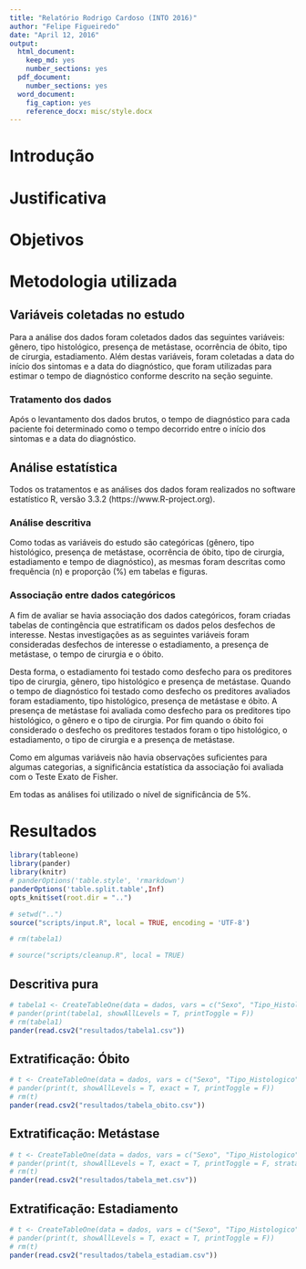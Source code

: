 ```yaml
---
title: "Relatório Rodrigo Cardoso (INTO 2016)"
author: "Felipe Figueiredo"
date: "April 12, 2016"
output:
  html_document:
    keep_md: yes
    number_sections: yes
  pdf_document:
    number_sections: yes
  word_document:
    fig_caption: yes
    reference_docx: misc/style.docx
---
```


# Introdução

# Justificativa

# Objetivos

# Metodologia utilizada

## Variáveis coletadas no estudo

Para a análise dos dados foram coletados dados das seguintes variáveis: gênero, tipo histológico, presença de metástase, ocorrência de óbito, tipo de cirurgia, estadiamento.
Além destas variáveis, foram coletadas a data do início dos sintomas e a data do diagnóstico, que foram utilizadas para estimar o tempo de diagnóstico conforme descrito na seção seguinte.

### Tratamento dos dados

Após o levantamento dos dados brutos, o tempo de diagnóstico para cada paciente foi determinado como o tempo decorrido entre o início dos sintomas e a data do diagnóstico.


## Análise estatística

Todos os tratamentos e as análises dos dados foram realizados no software estatístico R, versão 3.3.2 (https://www.R-project.org).

### Análise descritiva

Como todas as variáveis do estudo são categóricas (gênero, tipo histológico, presença de metástase, ocorrência de óbito, tipo de cirurgia, estadiamento e tempo de diagnóstico), as mesmas foram descritas como frequência (n) e proporção (%) em tabelas e figuras.

### Associação entre dados categóricos

A fim de avaliar se havia associação dos dados categóricos, foram criadas tabelas de contingência que estratificam os dados pelos desfechos de interesse.
Nestas investigações as as seguintes variáveis foram consideradas desfechos de interesse o estadiamento, a presença de metástase, o tempo de cirurgia e o óbito.

Desta forma, o estadiamento foi testado como desfecho para os preditores tipo de cirurgia, gênero, tipo histológico e presença de metástase.
Quando o tempo de diagnóstico foi testado como desfecho os preditores avaliados foram estadiamento, tipo histológico, presença de metástase e óbito.
A presença de metástase foi avaliada como desfecho para os preditores tipo histológico, o gênero e o tipo de cirurgia.
Por fim quando o óbito foi considerado o desfecho os preditores testados foram o tipo histológico, o estadiamento, o tipo de cirurgia e a presença de metástase.

Como em algumas variáveis não havia observações suficientes para algumas categorias, a significância estatística da associação foi avaliada com o Teste Exato de Fisher.

Em todas as análises foi utilizado o nível de significância de 5%.

# Resultados


```r
library(tableone)
library(pander)
library(knitr)
# panderOptions('table.style', 'rmarkdown')
panderOptions('table.split.table',Inf)
opts_knit$set(root.dir = "..")
```



```r
# setwd("..")
source("scripts/input.R", local = TRUE, encoding = 'UTF-8')

# rm(tabela1)

# source("scripts/cleanup.R", local = TRUE)

```

## Descritiva pura

```r

# tabela1 <- CreateTableOne(data = dados, vars = c("Sexo", "Tipo_Histologico", "Presenca_Metastase", "Local_Recidiva", "Obito", "Localizacao", "Tipo_Cirurgia", "Estadiamento", "tempo.diagnostico"))
# pander(print(tabela1, showAllLevels = T, printToggle = F))
# rm(tabela1)
pander(read.csv2("resultados/tabela1.csv"))
```

## Extratificação: Óbito

```r
# t <- CreateTableOne(data = dados, vars = c("Sexo", "Tipo_Histologico", "Presenca_Metastase", "Local_Recidiva", "Localizacao", "Tipo_Cirurgia", "Estadiamento", "tempo.diagnostico"), strata = "Obito", testExact = fisher.test, argsExact = list(workspace = 2 * 10^6))
# pander(print(t, showAllLevels = T, exact = T, printToggle = F))
# rm(t)
pander(read.csv2("resultados/tabela_obito.csv"))

```

## Extratificação: Metástase

```r
# t <- CreateTableOne(data = dados, vars = c("Sexo", "Tipo_Histologico", "Obito", "Local_Recidiva", "Localizacao", "Tipo_Cirurgia", "Estadiamento", "tempo.diagnostico"), strata = "Presenca_Metastase", testExact = fisher.test, argsExact = list(workspace = 2 * 10^6))
# pander(print(t, showAllLevels = T, exact = T, printToggle = F, strata = "Presenca_Metastase"))
# rm(t)
pander(read.csv2("resultados/tabela_met.csv"))
```

## Extratificação: Estadiamento

```r

# t <- CreateTableOne(data = dados, vars = c("Sexo", "Tipo_Histologico", "Obito", "Presenca_Metastase", "Local_Recidiva", "Localizacao", "Tipo_Cirurgia", "tempo.diagnostico"), strata = "Estadiamento", testExact = fisher.test, argsExact = list(workspace = 2 * 10^6))
# pander(print(t, showAllLevels = T, exact = T, printToggle = F))
# rm(t)
pander(read.csv2("resultados/tabela_estadiam.csv"))
```

